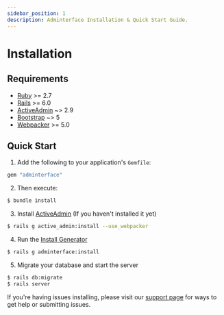 ```yaml
---
sidebar_position: 1
description: Adminterface Installation & Quick Start Guide.
---
```


# Installation

## Requirements
- [Ruby](https://www.ruby-lang.org/en/) >= 2.7
- [Rails](http://rubyonrails.org/) >= 6.0
- [ActiveAdmin](https://github.com/activeadmin/activeadmin) ~> 2.9
- [Bootstrap](https://getbootstrap.com/) ~> 5
- [Webpacker](https://github.com/rails/webpacker) >= 5.0

## Quick Start
1. Add the following to your application's `Gemfile`:
  ```ruby title=Gemfile
  gem "adminterface"
  ```

2. Then execute:
  ```bash
  $ bundle install
  ```

3. Install [ActiveAdmin] (If you haven't installed it yet)
  ```bash
  $ rails g active_admin:install --use_webpacker
  ```

4. Run the [Install Generator](/docs/start/cli#install)
  ```bash
  $ rails g adminterface:install
  ```

5. Migrate your database and start the server
  ```bash
  $ rails db:migrate
  $ rails server
  ```

If you're having issues installing, please visit our [support page](/community/support) for ways to get help or submitting issues.

[ActiveAdmin]: https://activeadmin.info